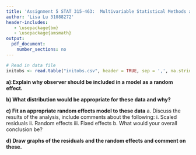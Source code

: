 ```yaml
---
title: 'Assignment 5 STAT 315-463:  Multivariable Statistical Methods and Applications'
author: 'Lisa Lu 31088272'
header-includes:
   - \usepackage{bm}
   - \usepackage{amsmath}
output: 
  pdf_document:
    number_sections: no
---
```



```r
# Read in data file
initobs <- read.table("initobs.csv", header = TRUE, sep = ',', na.strings = "na")
```

**a):Explain why observer should be included in a model as a random effect.**

**b) What distribution would be appropriate for these data and why?**

**c) Fit an appropriate random effects model to these data**
a. Discuss the results of the analysis, include comments about the following:
i. Scaled residuals
ii. Random effects
iii. Fixed effects
b. What would your overall conclusion be?

**d) Draw graphs of the residuals and the random effects and comment on these.**

